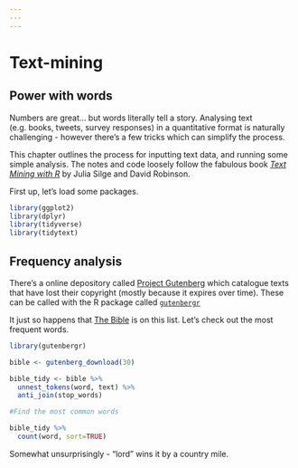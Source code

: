 ```yaml
---
---
---
```


# Text-mining

## Power with words

Numbers are great... but words literally tell a story. Analysing text (e.g. books, tweets, survey responses) in a quantitative format is naturally challenging - however there's a few tricks which can simplify the process.

This chapter outlines the process for inputting text data, and running some simple analysis. The notes and code loosely follow the fabulous book [*Text Mining with R*](https://www.bookdepository.com/Text-Mining-with-R-Julia-Silge/9781491981658) by Julia Silge and David Robinson.

First up, let's load some packages.

```r

library(ggplot2)
library(dplyr)
library(tidyverse)
library(tidytext)
```

## Frequency analysis

There's a online depository called [Project Gutenberg](https://www.gutenberg.org/) which catalogue texts that have lost their copyright (mostly because it expires over time). These can be called with the R package called [`gutenbergr`](https://cran.r-project.org/web/packages/gutenbergr/vignettes/intro.html)

It just so happens that [The Bible](https://www.gutenberg.org/ebooks/30) is on this list. Let's check out the most frequent words.

```r

library(gutenbergr)

bible <- gutenberg_download(30)

bible_tidy <- bible %>%
  unnest_tokens(word, text) %>%
  anti_join(stop_words)

#Find the most common words

bible_tidy %>%
  count(word, sort=TRUE)
```

Somewhat unsurprisingly - "lord" wins it by a country mile.
